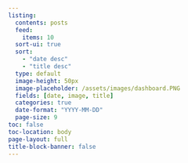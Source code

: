 ```yaml
---
listing:
  contents: posts
  feed: 
    items: 10
  sort-ui: true
  sort: 
    - "date desc"
    - "title desc"
  type: default
  image-height: 50px
  image-placeholder: /assets/images/dashboard.PNG
  fields: [date, image, title]
  categories: true
  date-format: "YYYY-MM-DD"
  page-size: 9
toc: false
toc-location: body
page-layout: full
title-block-banner: false
---
```

